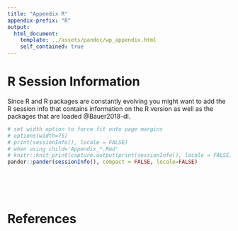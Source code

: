 ```yaml
---
title: "Appendix R"
appendix-prefix: "R"
output:
  html_document:
    template: ../assets/pandoc/wp_appendix.html
    self_contained: true
---
```


# R Session Information

Since R and R packages are constantly evolving you might want to add the R session
info that contains information on the R version as well as the packages that are
loaded @Bauer2018-dl.  

```r
# set width option to force fit onto page margins
# options(width=75)
# print(sessionInfo(), locale = FALSE)
# when using child='Appendix_*.Rmd'
# knitr::knit_print(capture.output(print(sessionInfo(), locale = FALSE)))
pander::pander(sessionInfo(), compact = FALSE, locale=FALSE)
```

<!-- ## All the code in the paper

*** NOTE: This doesn't work when your using `child = ` in the "parent" .Rmd file!!! ***

To simply attach all the code you used in the PDF file in the appendix see the R
chunk in the underlying `.rmd` file:

```r
```
 -->

<br><br><br>

# References {-}

::: {#refs_appndxR}
:::
